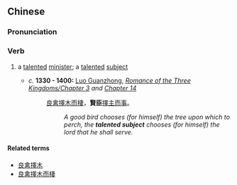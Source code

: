 {{also|贤臣}}
==Chinese==
{{zh-forms|s=贤臣}}

===Pronunciation===
{{zh-pron
|m=xiánchén
|cat=v
}}

===Verb===
{{zh-verb}}

# {{lb|zh|literary}} a [[talented]] [[minister]]; a [[talented]] [[subject]]
#* ''c.'' '''1330 - 1400:''' [[w:Luo Guanzhong|Luo Guanzhong]], ''[[s:Romance of the Three Kingdoms/Chapter 3#26|Romance of the Three Kingdoms/Chapter 3]] and [[s:Romance of the Three Kingdoms/Chapter 14#20|Chapter 14]]''
#*: [[良禽擇木而棲]]，'''賢臣'''[[擇主而事]]。
#*:: ''A good bird chooses (for himself) the tree upon which to perch, the '''talented subject''' chooses (for himself) the lord that he shall serve.''

====Related terms====
* [[良禽擇木]]
* [[良禽擇木而棲]]